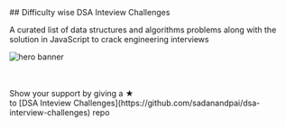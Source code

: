 
<div className="text-center">
## Difficulty wise DSA Inteview Challenges

A curated list of data structures and algorithms problems along with the solution in JavaScript to crack engineering interviews

<Image
  src="/programmer.svg"
  alt="hero banner"
  width={400}
  height={350}
  className="m-auto my-16"
/>
</div>

<Cards num={2} className="cards">
  <Card title="Very easy" href="/difficulty/very-easy/" />
  <Card title="Easy" href="/difficulty/easy/" />
  <Card title="Medium" href="/difficulty/medium/" />
  <Card title="Hard" href="/difficulty/hard/" />
</Cards>

<br />
<br />

<div className="text-center">
  Show your support by giving a ★ <br /> to [DSA Inteview Challenges](https://github.com/sadanandpai/dsa-interview-challenges) repo
</div>
